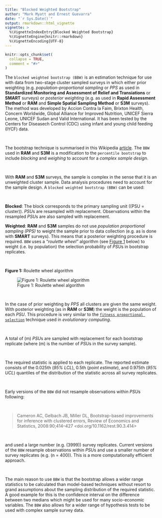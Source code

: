 ```yaml
---
title: "Blocked Weighted Bootstrap"
author: "Mark Myatt and Ernest Guevarra"
date: "`r Sys.Date()`"
output: rmarkdown::html_vignette
vignette: >
  %\VignetteIndexEntry{Blocked Weighted Bootstrap}
  %\VignetteEngine{knitr::rmarkdown}
  %\VignetteEncoding{UTF-8}
---
```


```r
knitr::opts_chunk$set(
  collapse = TRUE,
  comment = "#>"
)
```

The `blocked weighted bootstrap (BBW)` is an estimation technique for use with data from two-stage cluster sampled surveys in which either prior weighting (e.g. *population-proportional sampling* or *PPS* as used in **Standardized Monitoring and Assessment of Relief and Transiations** or **SMART** surveys) or *posterior weighting* (e.g. as used in **Rapid Assessment Method** or **RAM** and **Simple Spatial Sampling Method** or **S3M** surveys). The method was developed by Accion Contra la Faim, Brixton Health, Concern Worldwide, Global Alliance for Improved Nutrition, UNICEF Sierra Leone, UNICEF Sudan and Valid International. It has been tested by the Centers for Diseasech Control (CDC) using infant and young child feeding (IYCF) data.

<br/>

The bootstrap technique is summarised in this Wikipedia [article](https://en.wikipedia.org/wiki/Bootstrapping_(statistics)). The `BBW` used in **RAM** and **S3M** is a modification to the `percentile bootstrap` to include *blocking* and *weighing* to account for a *complex sample design*.

<br/>

With **RAM** and **S3M** surveys, the sample is complex in the sense that it is an unweighted cluster sample. Data analysis procedures need to account for the sample design. A `blocked weighted bootstrap (BBW)` can be used:

<br/>

**Blocked**: The block corresponds to the primary sampling unit (\(PSU = cluster\)). *PSU*s are resampled with replacement. Observations within the resampled *PSU*s are also sampled with replacement.

**Weighted**: **RAM** and **S3M** samples do not use *population proportional sampling (PPS)* to weight the sample prior to data collection (e.g. as is done with **SMART** surveys). This means that a posterior weighting procedure is required. `BBW` uses a *"roulette wheel"* algorithm (see [Figure 1](#FIG1) below) to weight (i.e. by population) the selection probability of *PSU*s in bootstrap replicates.

<br/>

<a name=FIG1></a>**Figure 1:** Roulette wheel algorithm
<p align="center">
![Figure 1: Roulette wheel algorithm](../man/figures/rouletteWheel.png)
</p>

<br/>

In the case of prior weighting by *PPS* all clusters are given the same weight. With posterior weighting (as in **RAM** or **S3M**) the weight is the population of each *PSU*. This procedure is very similar to the [`fitness proportional selection`](https://en.wikipedia.org/wiki/Fitness_proportionate_selection) technique used in *evolutionary computing*.

<br/>

A total of \(m\) *PSU*s are sampled with replacement for each bootstrap replicate (where \(m\) is the number of *PSU*s in the survey sample).

<br/>

The required statistic is applied to each replicate. The reported estimate consists of the 0.025th (*95\% LCL*), 0.5th (*point estimate*), and 0.975th (*95\% UCL*) quantiles of the distribution of the statistic across all survey replicates.

<br/>

Early versions of the `BBW` did not resample observations within *PSU*s following:

<br/>

> Cameron AC, Gelbach JB, Miller DL, Bootstrap-based improvements for inference with clustered errors, Review of Economics and Statistics, 2008:90;414–427 <doi.org/10.1162/rest.90.3.414>

<br/>

and used a large number (e.g. \(3999\)) survey replicates. Current versions of the `BBW` resample observations within *PSU*s and use a smaller number of survey replicates (e.g. \(n = 400\)). This is a more computationally efficient approach.

<br/>

The main reason to use `BBW` is that the bootstrap allows a wider range statistics to be calculated than model-based techniques without resort to grand assumptions about the sampling distribution of the required statistic. A good example for this is the confidence interval on the difference between two medians which might be used for many socio-economic variables. The `BBW` also allows for a wider range of hypothesis tests to be used with complex sample survey data.

